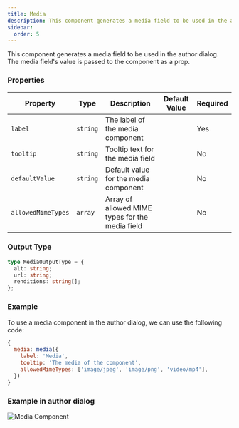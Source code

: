 ```yaml
---
title: Media
description: This component generates a media field to be used in the author dialog.
sidebar:
  order: 5
---
```


This component generates a media field to be used in the author dialog.
The media field's value is passed to the component as a prop.

### Properties

| Property                | Type     | Description                                      | Default Value  | Required |
|-------------------------|----------|--------------------------------------------------|----------------|----------|
| `label`                 | `string` | The label of the media component                 |                | Yes      |
| `tooltip`               | `string` | Tooltip text for the media field                 |                | No       |
| `defaultValue`          | `string` | Default value for the media component            |                | No       |
| `allowedMimeTypes`      | `array`  | Array of allowed MIME types for the media field  |                | No       |

### Output Type

```typescript
type MediaOutputType = {
  alt: string;
  url: string;
  renditions: string[];
};
```

### Example
To use a media component in the author dialog, we can use the following code:
```jsx
{
  media: media({
    label: 'Media',
    tooltip: 'The media of the component',
    allowedMimeTypes: ['image/jpeg', 'image/png', 'video/mp4'],
  })
}
```

### Example in author dialog

![Media Component](../../../assets/components/media/media.png)
